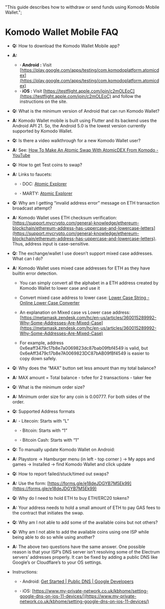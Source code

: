   "This guide describes how to withdraw or send funds using Komodo Mobile Wallet.";

# Komodo Wallet Mobile FAQ

*   **Q:** How to download the Komodo Wallet Mobile app?

*   **A:**

    *   **· Android :** Visit [https://play.google.com/apps/testing/com.komodoplatform.atomicdex](https://play.google.com/apps/testing/com.komodoplatform.atomicdex)
    *   **· iOS :** Visit [https://testflight.apple.com/join/c2mOLEoC](https://testflight.apple.com/join/c2mOLEoC) and follow the instructions on the site.

*   **Q:** What is the minimum version of Android that can run Komodo Wallet?

*   **A:** Komodo Wallet mobile is built using Flutter and its backend uses the Android API 21. So, the Android 5.0 is the lowest version currently supported by Komodo Wallet.

*   **Q:** Is there a video walkthrough for a new Komodo Wallet user?

*   **A:** See: [How To Make An Atomic Swap With AtomicDEX From Komodo - YouTube](https://www.youtube.com/watch?v=VsWLoyQZ2M4)

*   **Q:** How to get Test coins to swap?

*   **A:** Links to faucets:

    *   **·** DOC: [Atomic Explorer](/komodo-wallet/mobile/komodo-wallet-faq/)

    *   **·** MARTY: [Atomic Explorer](/komodo-wallet/mobile/komodo-wallet-faq/)

*   **Q:** Why am I getting “invalid address error” message on ETH transaction broadcast attempt?

*   **A:** Komodo Wallet uses ETH checksum verification: [https://support.mycrypto.com/general-knowledge/ethereum-blockchain/ethereum-address-has-uppercase-and-lowercase-letters](https://support.mycrypto.com/general-knowledge/ethereum-blockchain/ethereum-address-has-uppercase-and-lowercase-letters). Thus, address input is case-sensitive.

*   **Q:** The exchange/wallet I use doesn’t support mixed case addresses. What can I do?

*   **A:** Komodo Wallet uses mixed case addresses for ETH as they have builtin error detection.

    *   You can simply convert all the alphabet in a ETH address created by Komodo Wallet to lower case and use it

    *   Convert mixed case address to lower case: [Lower Case String - Online Lower Case Converter](https://www.convertstring.com/StringFunction/ToLowerCase)

    *   An explanation on Mixed case vs Lower case address: [https://metamask.zendesk.com/hc/en-us/articles/360015289992-Why-Some-Addresses-Are-Mixed-Case](https://metamask.zendesk.com/hc/en-us/articles/360015289992-Why-Some-Addresses-Are-Mixed-Case)

    *   For example, address 0x6eaff3479c17b8e7a0069823dc87bab09fbf4549 is valid, but 0x6eAff3479c17b8e7A0069823DC87bAB09fBf4549 is easier to copy down safely.

*   **Q:** Why does the “MAX” button set less amount than my total balance?

*   **A:** MAX amount = Total balance - txfee for 2 transactions - taker fee

*   **Q:** What is the minimum order size?

*   **A:** Minimum order size for any coin is 0.00777. For both sides of the order.

*   **Q:** Supported Address formats

*   **A:** - Litecoin: Starts with “L”

    *   **·** Bitcoin: Starts with “1”

    *   **·** Bitcoin Cash: Starts with “1”

*   **Q:** To manually update Komodo Wallet on Android:

*   **A:** Playstore → Hamburger menu (in left - top corner ) → My apps and games → Installed → find Komodo Wallet and click update

*   **Q:** How to report failed/stuck/timed out swaps?

*   **A:** Use the form: [https://forms.gle/e18deJDGYB7M5Ek99](https://forms.gle/e18deJDGYB7M5Ek99)

*   **Q:** Why do I need to hold ETH to buy ETH/ERC20 tokens?

*   **A:** Your address needs to hold a small amount of ETH to pay GAS fees to the contract that initiates the swap.

*   **Q:** Why am I not able to add some of the available coins but not others?

*   **Q:** Why am I not able to add the available coins using one ISP while being able to do so while using another?

*   **A:** The above two questions have the same answer. One possible reason is that your ISP’s DNS server isn’t resolving some of the Electrum servers’ addresses properly. It can be fixed by adding a public DNS like Google’s or Cloudflare’s to your OS settings.

*   Instructions:

    *   **·** Android: [Get Started  |  Public DNS  |  Google Developers](https://developers.google.com/speed/public-dns/docs/using?hl=es-419#android)

    *   **·** iOS: [https://www.my-private-network.co.uk/kbhome/setting-google-dns-on-ios-11-devices/](https://www.my-private-network.co.uk/kbhome/setting-google-dns-on-ios-11-devices/)

